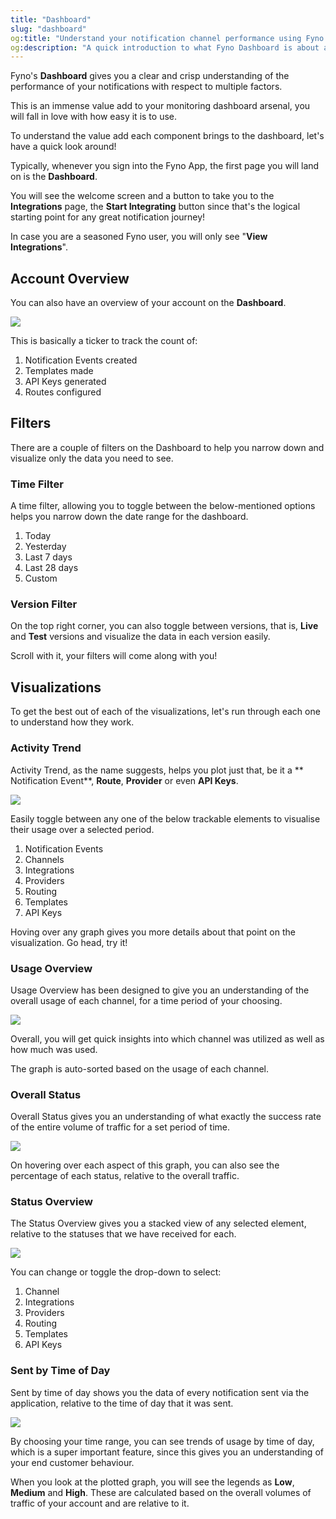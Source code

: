 ```yaml
---
title: "Dashboard"
slug: "dashboard"
og:title: "Understand your notification channel performance using Fyno's Dashboard"
og:description: "A quick introduction to what Fyno Dashboard is about and how to use it."
---
```


Fyno's **Dashboard** gives you a clear and crisp understanding of the performance of your notifications with respect to multiple factors.

This is an immense value add to your monitoring dashboard arsenal, you will fall in love with how easy it is to use.

To understand the value add each component brings to the dashboard, let's have a quick look around!

Typically, whenever you sign into the Fyno App, the first page you will land on is the **Dashboard**.

You will see the welcome screen and a button to take you to the **Integrations** page, the **Start Integrating** button since that's the logical starting point for any great notification journey!

<Tip>In case you are a seasoned Fyno user, you will only see "**View Integrations**".</Tip>

## Account Overview

You can also have an overview of your account on the **Dashboard**.

![](/images/dashboard-1.png)

This is basically a ticker to track the count of:

1. Notification Events created
2. Templates made
3. API Keys generated
4. Routes configured

## Filters

There are a couple of filters on the Dashboard to help you narrow down and visualize only the data you need to see.

### Time Filter

A time filter, allowing you to toggle between the below-mentioned options helps you narrow down the date range for the dashboard.

1. Today
2. Yesterday
3. Last 7 days
4. Last 28 days
5. Custom

### Version Filter

On the top right corner, you can also toggle between versions, that is, **Live** and **Test** versions and visualize the data in each version easily.

<Tip title="Sticky Filters!">Scroll with it, your filters will come along with you!</Tip>

## Visualizations

To get the best out of each of the visualizations, let's run through each one to understand how they work.

### Activity Trend

Activity Trend, as the name suggests, helps you plot just that, be it a ** Notification Event**, **Route**, **Provider** or even **API Keys**.

![](/images/dashboard-2.png)

Easily toggle between any one of the below trackable elements to visualise their usage over a selected period.

1. Notification Events
2. Channels
3. Integrations
4. Providers
5. Routing
6. Templates
7. API Keys

<Tip title="Hover over the graphs for more details!">Hoving over any graph gives you more details about that point on the visualization. Go head, try it!</Tip>

### Usage Overview

Usage Overview has been designed to give you an understanding of the overall usage of each channel, for a time period of your choosing.

![](/images/dashboard-3.png)

Overall, you will get quick insights into which channel was utilized as well as how much was used.

The graph is auto-sorted based on the usage of each channel.

### Overall Status

Overall Status gives you an understanding of what exactly the success rate of the entire volume of traffic for a set period of time.

![](/images/dashboard-4.png)

On hovering over each aspect of this graph, you can also see the percentage of each status, relative to the overall traffic.

### Status Overview

The Status Overview gives you a stacked view of any selected element, relative to the statuses that we have received for each.

![](/images/dashboard-5.png)

You can change or toggle the drop-down to select:

1. Channel
2. Integrations
3. Providers
4. Routing
5. Templates
6. API Keys

### Sent by Time of Day

Sent by time of day shows you the data of every notification sent via the application, relative to the time of day that it was sent.

![](/images/dashboard-6.png)

By choosing your time range, you can see trends of usage by time of day, which is a super important feature, since this gives you an understanding of your end customer behaviour.

When you look at the plotted graph, you will see the legends as **Low**, **Medium** and **High**. These are calculated based on the overall volumes of traffic of your account and are relative to it.
